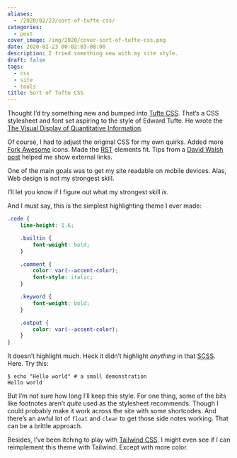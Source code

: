 ```yaml
---
aliases:
  - /2020/02/23/sort-of-tufte-css/
categories:
  - post
cover_image: /img/2020/cover-sort-of-tufte-css.png
date: 2020-02-23 00:02:03-08:00
description: I tried something new with my site style.
draft: false
tags:
  - css
  - site
  - tools
title: Sort of Tufte CSS
---
```


Thought I’d try something new and bumped into [Tufte
CSS](https://edwardtufte.github.io/tufte-css/). That’s a CSS stylesheet
and font set aspiring to the style of Edward Tufte. He wrote the [The
Visual Display of Quantitative
Information](https://www.edwardtufte.com/tufte/books_vdqi).

Of course, I had to adjust the original CSS for my own quirks. Added
more [Fork Awesome](https://forkaweso.me/) icons. Made the
[RST](/tags/rst) elements fit. Tips from a [David Walsh
post](https://davidwalsh.name/external-links-css) helped me show
external links.

One of the main goals was to get my site readable on mobile devices.
Alas, Web design is not my strongest skill.

I’ll let you know if I figure out what my strongest skill *is*.

And I must say, this is the simplest highlighting theme I ever made:

``` scss
.code {
    line-height: 1.6;

    .builtin {
        font-weight: bold;
    }

    .comment {
        color: var(--accent-color);
        font-style: italic;
    }

    .keyword {
        font-weight: bold;
    }

    .output {
        color: var(--accent-color);
    }
}
```

It doesn’t highlight much. Heck it didn’t highlight *anything* in that
[SCSS](https://sass-lang.com/). Here. Try this:

``` console
$ echo "Hello world" # a small demonstration
Hello world
```

But I’m not sure how long I’ll keep this style. For one thing, some of
the bits like footnotes aren’t *quite* used as the stylesheet
recommends. Though I could probably make it work across the site with
some shortcodes. And there’s an awful lot of `float` and `clear` to get
those side notes working. That can be a brittle approach.

Besides, I’ve been itching to play with [Tailwind
CSS](https://tailwindcss.com/). I might even see if I can reimplement
this theme with Tailwind. Except with more color.
